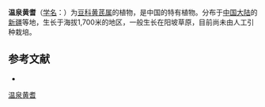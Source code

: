 {{Speciesbox
| name = 温泉黄耆
| status = 
| status_system = 
| image =
| genus = Astragalus
| species = wenquanensis
| authority = S. B. Ho in Bull.
}}

'''温泉黄耆'''（[[学名|学名]]：{{lang|la|''Astragalus wenquanensis''}}）为[[豆科|豆科]][[黄芪属|黄芪属]]的植物，是中国的特有植物。分布于[[中国大陆|中国大陆]]的[[新疆|新疆]]等地，生长于海拔1,700米的地区，一般生长在阳坡草原，目前尚未由人工引种栽培。

== 参考文献 ==
<div class="references-small">
* {{cite web| url =http://www.bioinfo.cn/db05/KmzwSpecies.php?action=view&id=15839| title =温泉黄耆| work =《中国高等植物数据库全库》| publisher =中国科学院微生物研究所| author =昆明植物研究所| accessdate =2009-02-25| deadurl =yes| archiveurl =https://web.archive.org/web/20160305002021/http://www.bioinfo.cn/db05/KmzwSpecies.php?action=view&id=15839| archivedate =2016-03-05}}
</div>
{{Taxonbar|from=Q15228139}}

[[Category:黄芪属|温泉黄耆]]


{{植物小作品}}